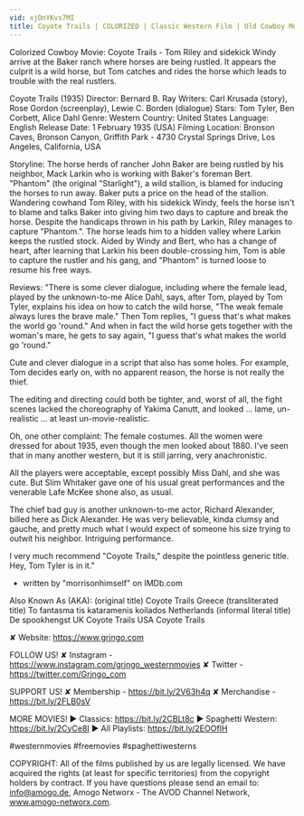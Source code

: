```yaml
---
vid: xjDnYKvs7MI
title: Coyote Trails | COLORIZED | Classic Western Film | Old Cowboy Movie
---
```


Colorized Cowboy Movie: Coyote Trails - Tom Riley and sidekick Windy arrive at the Baker ranch where horses are being rustled. It appears the culprit is a wild horse, but Tom catches and rides the horse which leads to trouble with the real rustlers.

Coyote Trails (1935)
Director: Bernard B. Ray
Writers: Carl Krusada (story), Rose Gordon (screenplay), Lewie C. Borden (dialogue)
Stars: Tom Tyler, Ben Corbett, Alice Dahl
Genre: Western
Country: United States
Language: English
Release Date: 1 February 1935 (USA)
Filming Location: Bronson Caves, Bronson Canyon, Griffith Park - 4730 Crystal Springs Drive, Los Angeles, California, USA

Storyline:
The horse herds of rancher John Baker are being rustled by his neighbor, Mack Larkin who is working with Baker's foreman Bert. "Phantom" (the original "Starlight"), a wild stallion, is blamed for inducing the horses to run away. Baker puts a price on the head of the stallion. Wandering cowhand Tom Riley, with his sidekick Windy, feels the horse isn't to blame and talks Baker into giving him two days to capture and break the horse. Despite the handicaps thrown in his path by Larkin, Riley manages to capture "Phantom.". The horse leads him to a hidden valley where Larkin keeps the rustled stock. Aided by Windy and Bert, who has a change of heart, after learning that Larkin his been double-crossing him, Tom is able to capture the rustler and his gang, and "Phantom" is turned loose to resume his free ways.

Reviews:
"There is some clever dialogue, including where the female lead, played by the unknown-to-me Alice Dahl, says, after Tom, played by Tom Tyler, explains his idea on how to catch the wild horse, "The weak female always lures the brave male." Then Tom replies, "I guess that's what makes the world go 'round." And when in fact the wild horse gets together with the woman's mare, he gets to say again, "I guess that's what makes the world go 'round."

Cute and clever dialogue in a script that also has some holes. For example, Tom decides early on, with no apparent reason, the horse is not really the thief.

The editing and directing could both be tighter, and, worst of all, the fight scenes lacked the choreography of Yakima Canutt, and looked ... lame, un-realistic ... at least un-movie-realistic.

Oh, one other complaint: The female costumes. All the women were dressed for about 1935, even though the men looked about 1880. I've seen that in many another western, but it is still jarring, very anachronistic.

All the players were acceptable, except possibly Miss Dahl, and she was cute. But Slim Whitaker gave one of his usual great performances and the venerable Lafe McKee shone also, as usual.

The chief bad guy is another unknown-to-me actor, Richard Alexander, billed here as Dick Alexander. He was very believable, kinda clumsy and gauche, and pretty much what I would expect of someone his size trying to outwit his neighbor. Intriguing performance.

I very much recommend "Coyote Trails," despite the pointless generic title. Hey, Tom Tyler is in it."
- written by "morrisonhimself" on IMDb.com

Also Known As (AKA):
(original title) Coyote Trails
Greece (transliterated title) To fantasma tis kataramenis koilados
Netherlands (informal literal title) De spookhengst
UK Coyote Trails
USA Coyote Trails

✘ Website: https://www.grjngo.com

FOLLOW US!
✘ Instagram - https://www.instagram.com/grjngo_westernmovies
✘ Twitter - https://twitter.com/Grjngo_com

SUPPORT US!
✘ Membership - https://bit.ly/2V63h4q
✘ Merchandise - https://bit.ly/2FLB0sV

MORE MOVIES! 
► Classics: https://bit.ly/2CBLt8c 
► Spaghetti Western: https://bit.ly/2CyCe8I 
► All Playlists: https://bit.ly/2EOOfIH 

#westernmovies #freemovies #spaghettiwesterns

COPYRIGHT: All of the films published by us are legally licensed. We have acquired the rights (at least for specific territories) from the copyright holders by contract. If you have questions please send an email to: info@amogo.de, Amogo Networx - The AVOD Channel Network, www.amogo-networx.com.